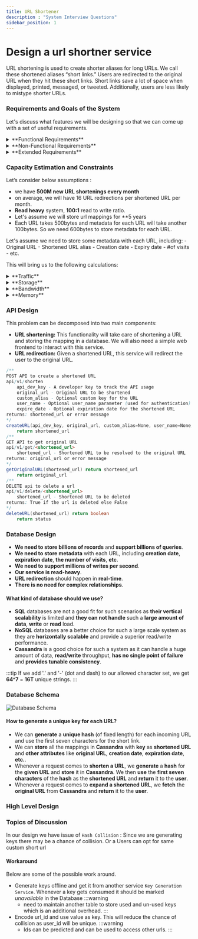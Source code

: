 ```yaml
---
title: URL Shortener
description : "System Interview Questions"
sidebar_position: 1
---
```



# Design a url shortner service
URL shortening is used to create shorter aliases for long URLs. We call these shortened aliases “short links.” Users are redirected to the original URL when they hit these short links. Short links save a lot of space when displayed, printed, messaged, or tweeted. Additionally, users are less likely to mistype shorter URLs.

### Requirements and Goals of the System
Let's discuss what features we will be designing so that we can come up with a set of useful requirements.

<details>
<summary>**Functional Requirements**</summary>
  - Given a URL, our service should generate a shorter and unique alias of it. This is called a short link. This link should be short enough to be easily copied and pasted into applications.
  - When users access a short link, our service should redirect them to the original link.
  - Users should optionally be able to pick a custom short link for their URL.
  - Links will expire after a standard default timespan. Users should be able to specify the expiration time.
</details>

<details>
<summary> **Non-Functional Requirements**</summary>
  - The system should be highly available. This is required because, if our service is down, all the URL redirections will start failing.
  - URL redirection should happen in real-time with minimal latency.
  - Shortened links should not be guessable (not predictable).
</details>

<details>
<summary>**Extended Requirements**</summary>
  - Analytics; e.g., how many times a redirection happened?
  - Our service should also be accessible through REST APIs by other services.
  - Users should be able to register and manage their account.
</details>

### Capacity Estimation and Constraints
Let’s consider below assumptions :
- we have **500M new URL shortenings every month**
- on average, we will have 16 URL redirections per shortened URL per month.
- **Read heavy** system, **100:1** read to write ratio.
- Let's assume we will store url mappings for **5 years
- Each URL takes 500bytes and metadata for each URL will take another 100bytes. So we need 600bytes to store metadata for each URL.

Let's assume we need to store some metadata with each URL, including:
    - Original URL
    - Shortened URL alias
    - Creation date
    - Expiry date
    - #of visits
    - etc.

This will bring us to the following calculations:

<details>
<summary>**Traffic**</summary>
    - New URLs shortened per month: 500M * 12 = 6B
    - URLs redirections per month: 500M * 12 * 16 = 96B
    - URLs redirections per second: 96B / (30 * 24 * 3600) ~= 37K
</details>
<details>
<summary>**Storage**</summary>
    - Total URLs needed for 5 years: 6B * 5 ~= 30B
    - Total storage required for metadata: 30B * 100 bytes ~= 3TB
    - Total storage required for redirections: 96B * 500 bytes ~= 46TB
    - Total storage: 3TB + 46TB ~= 50TB
</details>
<details>
<summary>**Bandwidth**</summary>
    - Incoming data: 500M * 500 bytes ~= 250GB per month
    - Outgoing data: 96B * 500 bytes ~= 46TB per month
</details>
<details>
<summary>**Memory**</summary>
    - If we want to cache 20% of the hot URLs, we would need to cache 20% of 30B URLs, i.e., 6B URLs.
    - Size of each object would be 600 bytes (with metadata), so we would need 6B * 600 bytes ~= 3.5TB of memory to cache all hot URLs.
</details>

### API Design
This problem can be decomposed into two main components:
- **URL shortening:** This functionality will take care of shortening a URL and storing the mapping in a database. We will also need a simple web frontend to interact with this service.
- **URL redirection:** Given a shortened URL, this service will redirect the user to the original URL.
```java
/**
POST API to create a shortened URL
api/v1/shorten
    api_dev_key - A developer key to track the API usage
    original_url - Original URL to be shortened
    custom_alias - Optional custom key for the URL
    user_name - Optional user_name parameter (used for authentication)
    expire_date - Optional expiration date for the shortened URL
returns: shortened_url or error message
*/
createURL(api_dev_key, original_url, custom_alias=None, user_name=None, expire_date=None)
    return shortened_url
/**
GET API to get original URL
api/v1/get/<shortened_url>
    shortened_url - Shortened URL to be resolved to the original URL
returns: original_url or error message
*/
getOriginalURL(shortened_url) return shortened_url
    return original_url
/**
DELETE api to delete a url
api/v1/delete/<shortened_url>
    shortened_url - Shortened URL to be deleted
returns: True if the url is deleted else False
*/
deleteURL(shortened_url) return boolean
    return status
```

### Database Design
- **We need to store billions of records** and **support billions of queries**.
- **We need to store metadata** with each URL, including **creation date**, **expiration date**, **the number of visits**, **etc**.
- **We need to support millions of writes per second**.
- **Our service is read-heavy**.
- **URL redirection** should happen in **real-time**.
- **There is no need for complex relationships**.

#### What kind of database should we use?
- **SQL** databases are not a good fit for such scenarios as **their vertical scalability** is limited and **they can not handle** such a **large amount of data**, **write** or **read** load.
- **NoSQL** databases are a better choice for such a large scale system as they are **horizontally scalable** and provide a superior read/write performance.
- **Cassandra** is a good choice for such a system as it can handle a huge amount of data, **read/write** throughput, **has no single point of failure** and **provides tunable consistency**.

:::tip
If we add '.' and '-' (dot and dash) to our allowed character set, we get **64^7** = **16T** unique strings.
:::

### Database Schema
![Database Schema](./db-schema.png)


#### How to generate a unique key for each URL?
- We can **generate** a **unique hash** (of fixed length) for each incoming URL and use the first seven characters for the short link.
- We can **store** all the mappings in **Cassandra** with **key** as **shortened URL** and **other attributes** like **original URL**, **creation date**, **expiration date**, **etc.**.
- Whenever a request comes to **shorten a URL**, we **generate** a **hash** for the **given URL** and **store** it in **Cassandra**. We then **use** the **first seven characters** of the **hash** as the **shortened URL** and **return** it to the **user**.
- Whenever a request comes to **expand a shortened URL**, we **fetch** the **original URL** from **Cassandra** and **return** it to the **user**.


### High Level Design


<FinalDesignSVG width="100%" height="80%"/>

### Topics of Discussion
In our design we have issue of `Hash Collision` : Since we are generating keys there may be a chance of collision.
Or a Users can opt for same custom short url
#### Workaround
Below are some of the possible work around.
- Generate keys offline and get it from another service `Key Generation Service`.
Whenever a key gets consumed it should be marked *unavailable* in the Database
  :::warning
  - need to maintain another table to store used and un-used keys which is an additional overhead.
  :::
- Encode url_id and use value as key. This will reduce the chance of collision as user_id will be unique.
  :::warning
  - Ids can be predicted and can be used to access other urls.
  :::

